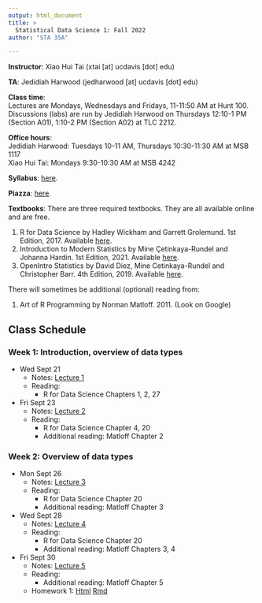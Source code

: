 ```yaml
---
output: html_document
title: >
  Statistical Data Science 1: Fall 2022
author: "STA 35A"

---
```


**Instructor**: Xiao Hui Tai (xtai [at] ucdavis [dot] edu)

**TA**: Jedidiah Harwood (jedharwood [at] ucdavis [dot] edu)

**Class time**:   
Lectures are Mondays, Wednesdays and Fridays, 11-11:50 AM at Hunt 100.  
Discussions (labs) are run by Jedidiah Harwood on Thursdays 12:10-1 PM (Section A01), 1:10-2 PM (Section A02) at TLC 2212.

**Office hours**:  
Jedidiah Harwood: Tuesdays 10-11 AM, Thursdays 10:30-11:30 AM at MSB 1117   
Xiao Hui Tai: Mondays 9:30-10:30 AM at MSB 4242

**Syllabus**: [here](https://xhtai.github.io/statdatasci/syllabus.html).

**Piazza**: [here](https://piazza.com/class/l81yk31iqv85wu). 

**Textbooks**:
There are three required textbooks. They are all available online and are free. 

1. R for Data Science by Hadley Wickham and Garrett Grolemund. 1st Edition, 2017. Available [here](https://r4ds.had.co.nz/index.html).
2. Introduction to Modern Statistics by Mine Çetinkaya-Rundel and Johanna Hardin. 1st Edition, 2021. Available [here](https://openintro-ims.netlify.app/index.html).
3. OpenIntro Statistics by David Diez, Mine Cetinkaya-Rundel and Christopher Barr. 4th Edition, 2019. Available [here](https://www.openintro.org/book/os/).

There will sometimes be additional (optional) reading from: 

1. Art of R Programming by Norman Matloff. 2011. (Look on Google)

## Class Schedule

### Week 1: Introduction, overview of data types	
- Wed Sept 21
  - Notes: [Lecture 1](https://xhtai.github.io/statdatasci/lectures/lecture1/lecture1.html)
  - Reading: 
    - R for Data Science Chapters 1, 2, 27

- Fri Sept 23
  - Notes: [Lecture 2](https://xhtai.github.io/statdatasci/lectures/lecture2/lecture2.html)
  - Reading: 
    - R for Data Science Chapter 4, 20
    - Additional reading: Matloff Chapter 2



### Week 2: Overview of data types
- Mon Sept 26
  - Notes: [Lecture 3](https://xhtai.github.io/statdatasci/lectures/lecture3/lecture3.html)
  - Reading: 
    - R for Data Science Chapter 20
    - Additional reading: Matloff Chapter 3
  
- Wed Sept 28
  - Notes: [Lecture 4](https://xhtai.github.io/statdatasci/lectures/lecture4/lecture4.html)
  - Reading: 
    - R for Data Science Chapter 20 
    - Additional reading: Matloff Chapters 3, 4 

- Fri Sept 30
  - Notes: [Lecture 5](https://xhtai.github.io/statdatasci/lectures/lecture5/lecture5.html)
  - Reading: 
    - Additional reading: Matloff Chapter 5
  - Homework 1: [Html](https://xhtai.github.io/statdatasci/homework/HW1.html) [Rmd](https://xhtai.github.io/statdatasci/homework/HW1.Rmd)
  
  